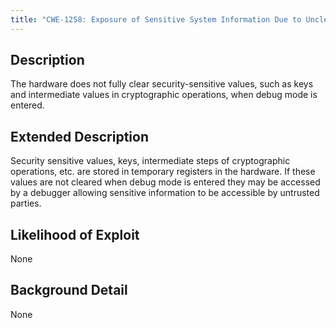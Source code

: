 ```yaml
---
title: "CWE-1258: Exposure of Sensitive System Information Due to Uncleared Debug Information"
---
```


## Description
The hardware does not fully clear security-sensitive values, such as keys and intermediate values in cryptographic operations, when debug mode is entered.

## Extended Description

Security sensitive values, keys, intermediate steps of cryptographic operations, etc. are stored in temporary registers in the hardware. If these values are not cleared when debug mode is entered they may be accessed by a debugger allowing sensitive information to be accessible by untrusted parties.


## Likelihood of Exploit
None

## Background Detail
None
        